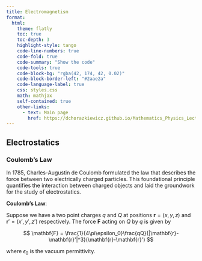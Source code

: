 ```yaml
---
title: Electromagnetism
format:
  html:
    theme: flatly
    toc: true
    toc-depth: 3
    highlight-style: tango
    code-line-numbers: true
    code-fold: true
    code-summary: "Show the code"
    code-tools: true
    code-block-bg: "rgba(42, 174, 42, 0.02)"
    code-block-border-left: "#2aae2a"
    code-language-label: true
    css: styles.css
    math: mathjax
    self-contained: true
    other-links:
      - text: Main page
        href: https://dchorazkiewicz.github.io/Mathematics_Physics_Lectures
---
```


## Electrostatics



### Coulomb's Law

In 1785, Charles-Augustin de Coulomb formulated the law that describes the force between two electrically charged particles. This foundational principle quantifies the interaction between charged objects and laid the groundwork for the study of electrostatics.

**Coulomb's Law**:  

Suppose we have a two point charges $q$ and $Q$ at positions $\mathbf{r}=(x,y,z)$ and $\mathbf{r}'=(x',y',z')$ respectively. The force $\mathbf{F}$ acting on $Q$ by $q$ is given by

$$
\mathbf{F} = \frac{1}{4\pi\epsilon_0}\frac{qQ}{|\mathbf{r}-\mathbf{r}'|^3}(\mathbf{r}-\mathbf{r}')
$$

where $\epsilon_0$ is the vacuum permittivity.